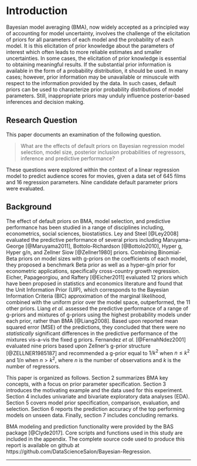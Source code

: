 # Introduction
Bayesian model averaging (BMA), now widely accepted as a principled way of accounting for model uncertainty, involves the challenge of the elicitation of priors for all parameters of each model and the probability of each model. It is this elicitation of prior knowledge about the parameters of interest which often leads to more reliable estimates and smaller uncertainties. In some cases, the elicitation of prior knowledge is essential to obtaining meaningful results. If the substantial prior information is available in the form of a probability distribution, it should be used. In many cases; however, prior information may be unavailable or minuscule with respect to the information provided by the data. In such cases, default priors can be used to characterize prior probability distributions of model parameters. Still, inappropriate priors may unduly influence posterior-based inferences and decision making.

## Research Question
This paper documents an examination of the following question.

> What are the effects of default priors on Bayesian regression model selection, model size, posterior inclusion probabilities of regressors, inference and predictive performance?

These questions were explored within the context of a linear regression model to predict audience scores for movies, given a data set of 645 films and 16 regression parameters. Nine candidate default parameter priors were evaluated.  

## Background
The effect of default priors on BMA, model selection, and predictive performance has been studied in a range of disciplines including, econometrics, social sciences, biostatistics. Ley and Steel [@Ley2008] evaluated the predictive performance of several priors including Maruyama-George [@Maruyama2011], Bottolo-Richardson [@Bottolo2010], Hyper g, Hyper g/n, and Zellner Siow [@Zellner1980] priors. Combining Binomial-Beta priors on model sizes with g-priors on the coefficients of each model, they proposed a benchmark Beta prior as well as a hyper-g/n prior for econometric applications, specifically cross-country growth regression. Eicher, Papageorgiou, and Raftery [@Eicher2011] evaluated 12 priors which have been proposed in statistics and economics literature and found that the Unit Information Prior (UIP), which corresponds to the Bayesian Information Criteria (BIC) approximation of the marginal likelihood, combined with the uniform prior over the model space, outperformed, the 11 other priors. Liang *et al.* assessed the predictive performance of a range of g-priors and mixtures of g-priors using the highest probability models under each prior, rather than BMA [@Liang2008]. Based upon reported mean squared error (MSE) of the predictions, they concluded that there were no *statistically* significant differences in the predictive performance of the mixtures vis-a-vis the fixed g priors. Fernandez *et al.* [@FernahNdez2001] evaluated nine priors based upon Zellner's g-prior structure [@ZELLNER1985187] and recommended a g-prior equal to $1/k^2$ when $n\leq k^2$ and $1/n$ when $n > k^2$, where $n$ is the number of observations and $k$ is the number of regressors. 

This paper is organized as follows. Section 2 summarizes BMA key concepts, with a focus on prior parameter specification. Section 3 introduces the motivating example and the data used for this experiment. Section 4 includes univariate and bivariate exploratory data analyses (EDA). Section 5 covers model prior specification, comparison, evaluation, and selection. Section 6 reports the prediction accuracy of the top performing models on unseen data. Finally, section 7 includes concluding remarks.

BMA modeling and prediction functionality were provided by the BAS package [@Clyde2017]. Core scripts and functions used in this study are included in the appendix. The complete source code used to produce this report is available on github at https://github.com/DataScienceSalon/Bayesian-Regression. 


* * *

